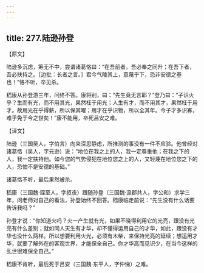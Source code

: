 ```yaml
---
---
---
```

title: 277.陆逊孙登
---



【原文】

陆逊多沉虑，筹无不中，尝谓诸葛恪曰：“在吾前者，吾必奉之同升；在吾下者，吾必扶持之。［边批：长者之言。］君今气陵其上，意蔑乎下，恐非安德之基也！”恪不听，卒见杀。

嵇康从孙登游三年，问终不答。康将别，曰：“先生竟无言耶？”登乃曰：“子识火乎？生而有光，而不用其光，果然枉于用光；人生有才，而不用其才，果然枉于用才。故用光在乎得薪，所以保其曜；用才在乎识物，所以全其年。今子才多识寡，难乎免于今之世矣！”康不能用，卒死吕安之难。

【译文】

陆逊（三国吴人，字伯言）向来深思静虑，所推测的事没有一件不应验。他曾经对诸葛恪（吴人，字元逊）说：“地位在我之上的人，我一定尊重他；在我之下的人，我一定扶持他。如今您的气势侵犯在地位您之上的人，又轻蔑在地位您之下的人，恐怕不是安德的基础。”

诸葛恪不听，最后果然被杀。

嵇康（三国魏·銍至人，字叔夜）跟随孙登（三国魏·汲郡共人，字公和）求学三年，问老师对自己的看法，孙登始终不回答。嵇康临走前说：“先生没有什么话要告诉我吗？”

孙登才说：“你知道火吗？火一产生就有光，如果不晓得利用它的光亮，跟没有光亮有什么差别；就如同人天生有才华，却不懂得运用自己的才华，如此，跟没有才华也没什么两样。所以想要利用火光，必须有木柴，来保持光亮的延续；想运用才华，就要了解外在的客观世界，才能保全自己。你才华高而见识少，在当今这样的乱世很难保全自己。”

嵇康不肯听，最后死于吕安（三国魏·东平人，字仲悌）之难。